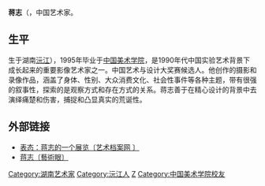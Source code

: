 '''蒋志'''（{{bd|1971年||CatIdx=J}}，中国艺术家。

==生平==
生于湖南[[沅江|沅江]]），1995年毕业于[[中国美术学院|中国美术学院]]，是1990年代中国实验艺术背景下成长起来的重要影像艺术家之一。中国艺术与设计大奖赛候选人。他创作的摄影和录像作品，涵盖了身体、性别、大众消费文化、社会性事件等各种主题，带有很强的叙事性，探索的是观察方式和存在方式的关系。蒋志善于在精心设计的背景中去演绎痛楚和伤害，捕捉和凸显真实的荒诞性。

==外部链接==
* [https://web.archive.org/web/20160304105050/http://www.artda.cn/www/13/2009-08/2186.html 表态：蒋志的一个展览〔艺术档案网 〕]
* [https://web.archive.org/web/20110103031747/http://www.artspy.cn/html/artist/0/135/view.shtml 蒋志〔藝術眼〕]

{{DEFAULTSORT:J}}
[[Category:湖南艺术家|Category:湖南艺术家]]
[[Category:沅江人|Category:沅江人]]
[[Category:蒋姓|Z]]
[[Category:中国美术学院校友|Category:中国美术学院校友]]